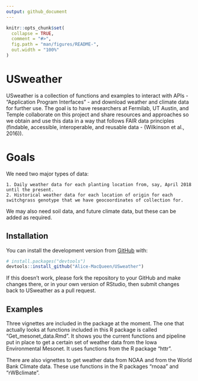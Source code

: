```yaml
---
output: github_document
---
```


<!-- README.md is generated from README.Rmd. Please edit that file -->

```r
knitr::opts_chunk$set(
  collapse = TRUE,
  comment = "#>",
  fig.path = "man/figures/README-",
  out.width = "100%"
)
```
# USweather

<!-- badges: start -->
<!-- badges: end -->

USweather is a collection of functions and examples to interact with APIs - "Application Program Interfaces" - and download weather and climate data for further use. The goal is to have researchers at Fermilab, UT Austin, and Temple collaborate on this project and share resources and approaches so we obtain and use this data in a way that follows FAIR data principles  (findable, accessible, interoperable, and reusable data - (Wilkinson et al., 2016)). 

# Goals

We need two major types of data:
    
    1. Daily weather data for each planting location from, say, April 2018 until the present.
    2. Historical weather data for each location of origin for each switchgrass genotype that we have geocoordinates of collection for.
    
We may also need soil data, and future climate data, but these can be added as required.

## Installation

You can install the development version from [GitHub](https://github.com/) with:

``` r
# install.packages("devtools")
devtools::install_github("Alice-MacQueen/USweather")
```

If this doesn't work, please fork the repository to your GitHub and make changes there, or in your own version of RStudio, then submit changes back to USweather as a pull request.

## Examples

Three vignettes are included in the package at the moment. The one that actually looks at functions included in this R package is called "Get_mesonet_data.Rmd". It shows you the current functions and pipeline put in place to get a certain set of weather data from the Iowa Environmental Mesonet. It uses functions from the R package "httr".

There are also vignettes to get weather data from NOAA and from the World Bank Climate data. These use functions in the R packages "rnoaa" and "rWBclimate".
